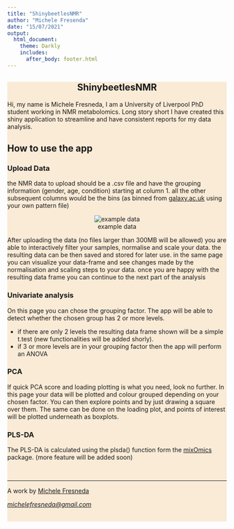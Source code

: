 ---
title: "ShinybeetlesNMR"
author: "Michele Fresenda"
date: "15/07/2021"
output: 
  html_document:
    theme: Darkly
    includes:
      after_body: footer.html
---
<section class="content" style="
    background-color: antiquewhite;
">

<center>

# ShinybeetlesNMR

</center>

Hi, my name is Michele Fresneda, I am a University of Liverpool PhD student working in NMR metabolomics. Long story short I have created this shiny application to streamline and have consistent reports for my data analysis.

## How to use the app

### Upload Data

the NMR data to upload should be a .csv file and have the grouping information (gender, age, condition) starting at column 1. all the other subsequent columns would be the bins (as binned from [galaxy.ac.uk](http://galaxy.liv.ac.uk/) using your own pattern file)

<center>

![example data](figure/example_data.PNG)

</center>

After uploading the data (no files larger than 300MB will be allowed) you are able to interactively filter your samples, normalise and scale your data. the resulting data can be then saved and stored for later use. in the same page you can visualize your data-frame and see changes made by the normalisation and scaling steps to your data. once you are happy with the resulting data frame you can continue to the next part of the analysis

### Univariate analysis

On this page you can chose the grouping factor. The app will be able to detect whether the chosen group has 2 or more levels.

-   if there are only 2 levels the resulting data frame shown will be a simple t.test (new functionalities will be added shorly).
-   if 3 or more levels are in your grouping factor then the app will perform an ANOVA

### PCA

If quick PCA score and loading plotting is what you need, look no further. In this page your data will be plotted and colour grouped depending on your chosen factor. You can then explore points and by just drawing a square over them. The same can be done on the loading plot, and points of interest will be plotted underneath as boxplots.

### PLS-DA

The PLS-DA is calculated using the plsda() function form the [mixOmics](http://mixomics.org/) package. (more feature will be added soon)

 

<hr />

<p style="text-align: center;">

A work by <a href="https://github.com/mikies21/">Michele Fresneda

</p>

<p style="text-align: center;">

<em>[michelefresneda\@gmail.com](mailto:michelefresneda@gmail.com){.email}</em>

</p>

<!-- Add icon library -->

<link rel="stylesheet" href="https://cdnjs.cloudflare.com/ajax/libs/font-awesome/4.7.0/css/font-awesome.min.css">

<!-- Add font awesome icons -->

<p style="text-align: center;">

<a href="https://twitter.com/micfresneda?lang=en" class="fa fa-twitter"></a> <a href="https://www.linkedin.com/in/michele-fresneda-alarcon/" class="fa fa-linkedin"></a> <a href="https://github.com/mikies21/" class="fa fa-github"></a>

</p>

 

